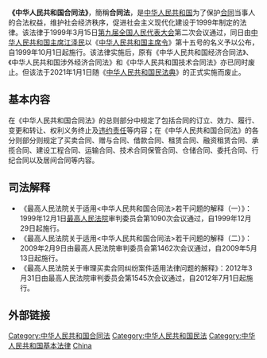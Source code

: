 '''《中华人民共和国合同法》'''，簡稱'''合同法'''，是[[中华人民共和国|中华人民共和国]]为了保护[[合同|合同]]当事人的合法权益，维护社会经济秩序，促进社会主义现代化建设于1999年制定的法律。该法律于1999年3月15日[[第九届全国人民代表大会|第九届全国人民代表大会]]第二次会议通过，同日由[[中华人民共和国主席|中华人民共和国主席]][[江泽民|江泽民]]以《[[中华人民共和国主席令|中华人民共和国主席令]]》第十五号的名义予以公布，自1999年10月1日起施行。该法律实施后，原有《中华人民共和国经济合同法》、《中华人民共和国涉外经济合同法》和《中华人民共和国技术合同法》亦已同时废止。但该法于2021年1月1日随《[[中华人民共和国民法典|中华人民共和国民法典]]》的正式实施而废止。

== 基本内容 ==
在《中华人民共和国合同法》的总则部分中规定了包括合同的订立、效力、履行、变更和转让、权利义务终止及[[违约责任_(中华人民共和国)|违约责任]]等内容；在《中华人民共和国合同法》的各分则部分则规定了买卖合同、赠与合同、借款合同、租赁合同、融资租赁合同、承揽合同、建设工程合同、运输合同、技术合同保管合同、仓储合同、委托合同、行纪合同以及居间合同等内容。

== 司法解释 ==
* 《最高人民法院关于适用<中华人民共和国合同法>若干问题的解释（一）》：1999年12月1日[[中华人民共和国最高人民法院|最高人民法院]]审判委员会第1090次会议通过，自1999年12月29日起施行。
* 《最高人民法院关于适用<中华人民共和国合同法>若干问题的解释（二）》：2009年2月9日由最高人民法院审判委员会第1462次会议通过，自2009年5月13日起施行。
* 《最高人民法院关于审理买卖合同纠纷案件适用法律问题的解释》：2012年3月31日由最高人民法院审判委员会第1545次会议通过，自2012年7月1日起施行。

== 外部链接 ==
{{Wikisource}}
{{wikisource|最高人民法院关于适用《中华人民共和国合同法》若干问题的解释}}
[[Category:中华人民共和国合同法|Category:中华人民共和国合同法]]
[[Category:中华人民共和国民法|Category:中华人民共和国民法]]
[[Category:中华人民共和国基本法律|Category:中华人民共和国基本法律]]
[[Category:合同法|China]]